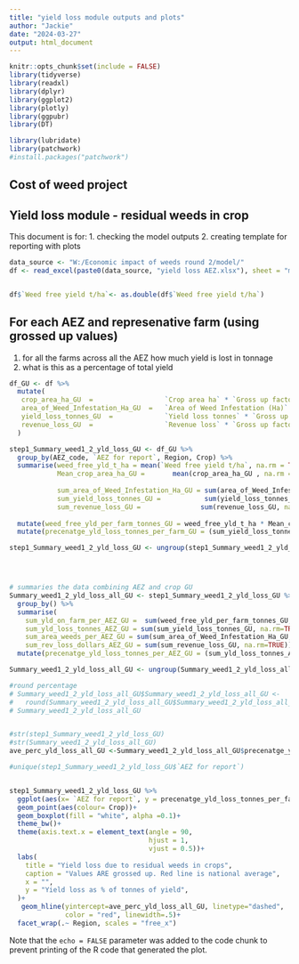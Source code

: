```yaml
---
title: "yield loss module outputs and plots"
author: "Jackie"
date: "2024-03-27"
output: html_document
---
```


```r
knitr::opts_chunk$set(include = FALSE)
library(tidyverse)
library(readxl)
library(dplyr)
library(ggplot2)
library(plotly)
library(ggpubr)
library(DT)

library(lubridate)
library(patchwork)
#install.packages("patchwork")
```

## Cost of weed project

## Yield loss module - residual weeds in crop

This document is for:
1. checking the model outputs
2. creating template for reporting with plots

```r

data_source <- "W:/Economic impact of weeds round 2/model/"
df <- read_excel(paste0(data_source, "yield loss AEZ.xlsx"), sheet = "model cals residual weeds")


df$`Weed free yield t/ha`<- as.double(df$`Weed free yield t/ha`)
```

## For each AEZ and represenative farm (using grossed up values)

1. for all the farms across all the AEZ how much yield is lost in tonnage
2. what is this as a percentage of total yield 

```r

df_GU <- df %>% 
  mutate(
   crop_area_ha_GU  =                  `Crop area ha` * `Gross up factor for AEZ and Crop`,
   area_of_Weed_Infestation_Ha_GU  =   `Area of Weed Infestation (Ha)` * `Gross up factor for AEZ and Crop`,
   yield_loss_tonnes_GU  =             `Yield loss tonnes` * `Gross up factor for AEZ and Crop`,
   revenue_loss_GU  =                  `Revenue loss` * `Gross up factor for AEZ and Crop`
  )

step1_Summary_weed1_2_yld_loss_GU <- df_GU %>% 
  group_by(AEZ_code, `AEZ for report`, Region, Crop) %>% 
  summarise(weed_free_yld_t_ha = mean(`Weed free yield t/ha`, na.rm = TRUE),
            Mean_crop_area_ha_GU =       mean(crop_area_ha_GU , na.rm = TRUE),
            
            sum_area_of_Weed_Infestation_Ha_GU = sum(area_of_Weed_Infestation_Ha_GU, na.rm=TRUE),
            sum_yield_loss_tonnes_GU =           sum(yield_loss_tonnes_GU, na.rm=TRUE),
            sum_revenue_loss_GU =               sum(revenue_loss_GU, na.rm=TRUE)) %>% 
  
  mutate(weed_free_yld_per_farm_tonnes_GU = weed_free_yld_t_ha * Mean_crop_area_ha_GU ) %>%  
  mutate(precenatge_yld_loss_tonnes_per_farm_GU = (sum_yield_loss_tonnes_GU/ weed_free_yld_per_farm_tonnes_GU)*100) 

step1_Summary_weed1_2_yld_loss_GU <- ungroup(step1_Summary_weed1_2_yld_loss_GU)





```



```r

# summaries the data combining AEZ and crop GU
Summary_weed1_2_yld_loss_all_GU <- step1_Summary_weed1_2_yld_loss_GU %>% 
  group_by() %>% 
  summarise(
    sum_yld_on_farm_per_AEZ_GU =  sum(weed_free_yld_per_farm_tonnes_GU, na.rm = TRUE),
    sum_yld_loss_tonnes_AEZ_GU = sum(sum_yield_loss_tonnes_GU, na.rm=TRUE),
    sum_area_weeds_per_AEZ_GU = sum(sum_area_of_Weed_Infestation_Ha_GU, na.rm=TRUE),
    sum_rev_loss_dollars_AEZ_GU = sum(sum_revenue_loss_GU, na.rm=TRUE)) %>% 
  mutate(precenatge_yld_loss_tonnes_per_AEZ_GU = (sum_yld_loss_tonnes_AEZ_GU/ sum_yld_on_farm_per_AEZ_GU)*100) 

Summary_weed1_2_yld_loss_all_GU <- ungroup(Summary_weed1_2_yld_loss_all_GU)

#round percentage
# Summary_weed1_2_yld_loss_all_GU$Summary_weed1_2_yld_loss_all_GU <- 
#   round(Summary_weed1_2_yld_loss_all_GU$Summary_weed1_2_yld_loss_all_GU, 2)
# Summary_weed1_2_yld_loss_all_GU



```


```r
#str(step1_Summary_weed1_2_yld_loss_GU)
#str(Summary_weed1_2_yld_loss_all_GU)
ave_perc_yld_loss_all_GU <-Summary_weed1_2_yld_loss_all_GU$precenatge_yld_loss_tonnes_per_AEZ_GU

#unique(step1_Summary_weed1_2_yld_loss_GU$`AEZ for report`)


step1_Summary_weed1_2_yld_loss_GU %>% 
  ggplot(aes(x= `AEZ for report`, y = precenatge_yld_loss_tonnes_per_farm_GU))+
  geom_point(aes(colour= Crop))+
  geom_boxplot(fill = "white", alpha =0.1)+
  theme_bw()+
  theme(axis.text.x = element_text(angle = 90,
                                   hjust = 1,
                                   vjust = 0.5))+
  labs(
    title = "Yield loss due to residual weeds in crops",
    caption = "Values ARE grossed up. Red line is national average",
    x = "",
    y = "Yield loss as % of tonnes of yield", 
  )+
   geom_hline(yintercept=ave_perc_yld_loss_all_GU, linetype="dashed", 
              color = "red", linewidth=.5)+
  facet_wrap(.~ Region, scales = "free_x")


```
Note that the `echo = FALSE` parameter was added to the code chunk to prevent printing of the R code that generated the plot.
